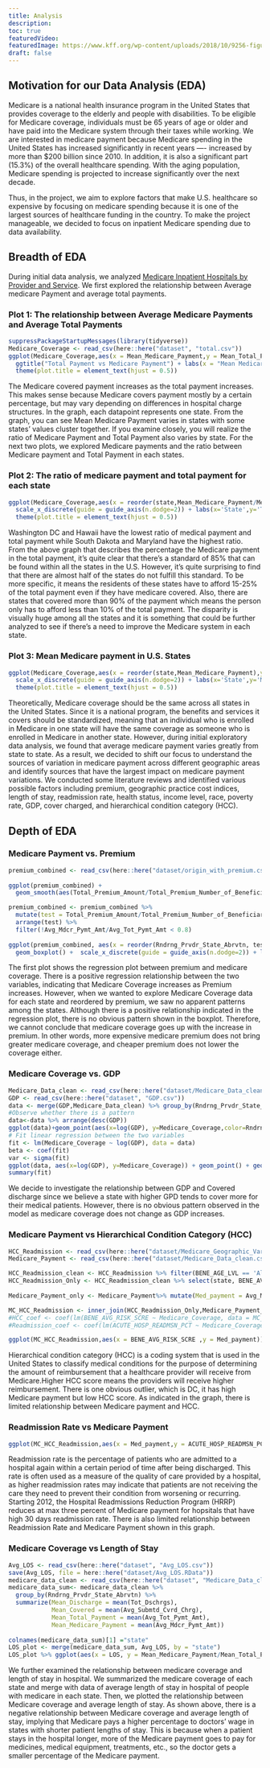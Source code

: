 ```yaml
---
title: Analysis
description:
toc: true
featuredVideo:
featuredImage: https://www.kff.org/wp-content/uploads/2018/10/9256-figure-1.png
draft: false
---
```


## Motivation for our Data Analysis (EDA)

Medicare is a national health insurance program in the United States that provides coverage to the elderly and people with disabilities. To be eligible for Medicare coverage, individuals must be 65 years of age or older and have paid into the Medicare system through their taxes while working. We are interested in medicare payment because Medicare spending in the United States has increased significantly in recent years ---- increased by more than \$200 billion since 2010. In addition, it is also a significant part (15.3%) of the overall healthcare spending. With the aging population, Medicare spending is projected to increase significantly over the next decade.

Thus, in the project, we aim to explore factors that make U.S. healthcare so expensive by focusing on medicare spending because it is one of the largest sources of healthcare funding in the country. To make the project manageable, we decided to focus on inpatient Medicare spending due to data availability.

## Breadth of EDA

During initial data analysis, we analyzed [Medicare Inpatient Hospitals by Provider and Service](https://data.cms.gov/provider-summary-by-type-of-service/medicare-inpatient-hospitals/medicare-inpatient-hospitals-by-provider-and-service). We first explored the relationship between Average medicare Payment and average total payments.

### Plot 1: The relationship between Average Medicare Payments and Average Total Payments

```R
suppressPackageStartupMessages(library(tidyverse))
Medicare_Coverage <- read_csv(here::here("dataset", "total.csv"))
ggplot(Medicare_Coverage,aes(x = Mean_Medicare_Payment,y = Mean_Total_Payment)) +geom_point() +
  ggtitle("Total Payment vs Medicare Payment") + labs(x = "Mean Medicare Payment",y = "Mean Total Payment") +
  theme(plot.title = element_text(hjust = 0.5))
```

The Medicare covered payment increases as the total payment increases. This makes sense because Medicare covers payment mostly by a certain percentage, but may vary depending on differences in hospital charge structures. In the graph, each datapoint represents one state. From the graph, you can see Mean Medicare Payment varies in states with some states' values cluster together. If you examine closely, you will realize the ratio of Medicare Payment and Total Payment also varies by state. For the next two plots, we explored Medicare payments and the ratio between Medicare payment and Total Payment in each states.

### Plot 2: The ratio of medicare payment and total payment for each state

```R
ggplot(Medicare_Coverage,aes(x = reorder(state,Mean_Medicare_Payment/Mean_Total_Payment),y = Mean_Medicare_Payment/Mean_Total_Payment)) +geom_point() +
  scale_x_discrete(guide = guide_axis(n.dodge=2)) + labs(x='State',y='The ratio of Mean Medicare payment and Mean Total Payment') + ggtitle("The ratio of medicare payment and total payment for each states") +
  theme(plot.title = element_text(hjust = 0.5))
```

Washington DC and Hawaii have the lowest ratio of medical payment and total payment while South Dakota and Maryland have the highest ratio. From the above graph that describes the percentage the Medicare payment in the total payment, it's quite clear that there's a standard of 85% that can be found within all the states in the U.S. However, it's quite surprising to find that there are almost half of the states do not fulfill this standard. To be more specific, it means the residents of these states have to afford 15-25% of the total payment even if they have medicare covered. Also, there are states that covered more than 90% of the payment which means the person only has to afford less than 10% of the total payment. The disparity is visually huge among all the states and it is something that could be further analyzed to see if there's a need to improve the Medicare system in each state.

### Plot 3: Mean Medicare payment in U.S. States

```R
ggplot(Medicare_Coverage,aes(x = reorder(state,Mean_Medicare_Payment),y = Mean_Medicare_Payment)) +geom_point() +
  scale_x_discrete(guide = guide_axis(n.dodge=2)) + labs(x='State',y='Mean Medicare payment') + ggtitle("Mean Medicare payment in U.S. States") +
  theme(plot.title = element_text(hjust = 0.5))
```

Theoretically, Medicare coverage should be the same across all states in the United States. Since it is a national program, the benefits and services it covers should be standardized, meaning that an individual who is enrolled in Medicare in one state will have the same coverage as someone who is enrolled in Medicare in another state. However, during initial exploratory data analysis, we found that average medicare payment varies greatly from state to state. As a result, we decided to shift our focus to understand the sources of variation in medicare payment across different geographic areas and identify sources that have the largest impact on medicare payment variations. We conducted some literature reviews and identified various possible factors including premium, geographic practice cost indices, length of stay, readmission rate, health status, income level, race, poverty rate, GDP, cover charged, and hierarchical condition category (HCC).

## Depth of EDA

### Medicare Payment vs. Premium

```R
premium_combined <- read_csv(here::here("dataset/origin_with_premium.csv"))
 
ggplot(premium_combined) +
  geom_smooth(aes(Total_Premium_Amount/Total_Premium_Number_of_Beneficiaries, Avg_Mdcr_Pymt_Amt), method = "lm") + labs(x = "Premium", y  = "Medicare Payment") + ggtitle("Medicare payment vs Premium") + theme(plot.title = element_text(hjust = 0.5))
```

```R
premium_combined <- premium_combined %>%
  mutate(test = Total_Premium_Amount/Total_Premium_Number_of_Beneficiaries) %>%
  arrange(test) %>%
  filter(!Avg_Mdcr_Pymt_Amt/Avg_Tot_Pymt_Amt < 0.8)
  
ggplot(premium_combined, aes(x = reorder(Rndrng_Prvdr_State_Abrvtn, test, na.rm=TRUE), y = Avg_Mdcr_Pymt_Amt/Avg_Tot_Pymt_Amt)) +
  geom_boxplot() +  scale_x_discrete(guide = guide_axis(n.dodge=2)) + labs(x = "State", y  = "Medicare Coverage") + ggtitle("Medicare Coverage in States (ordered by increaasing Premium") + theme(plot.title = element_text(hjust = 0.5))

```

The first plot shows the regression plot between premium and medicare coverage. There is a positive regression relationship between the two variables, indicating that Medicare Coverage increases as Premium increases. However, when we wanted to explore Medicare Coverage data for each state and reordered by premium, we saw no apparent patterns among the states. Although there is a positive relationship indicated in the regression plot, there is no obvious pattern shown in the boxplot. Therefore, we cannot conclude that medicare coverage goes up with the increase in premium. In other words, more expensive medicare premium does not bring greater medicare coverage, and cheaper premium does not lower the coverage either.

### Medicare Coverage vs. GDP

```r
Medicare_Data_clean <- read_csv(here::here("dataset/Medicare_Data_clean.csv"))
GDP <- read_csv(here::here("dataset", "GDP.csv"))
data <- merge(GDP,Medicare_Data_clean) %>% group_by(Rndrng_Prvdr_State_Abrvtn) %>% summarize(Medicare_Coverage=mean(Avg_Mdcr_Pymt_Amt/Avg_Tot_Pymt_Amt),GDP=mean(GDP))
#Observe whether there is a pattern 
data<-data %>% arrange(desc(GDP))
ggplot(data)+geom_point(aes(x=log(GDP), y=Medicare_Coverage,color=Rndrng_Prvdr_State_Abrvtn))+labs(y="Medicare_Coverage in %",x="log(GDP) in log($)")
# Fit linear regression between the two variables
fit <- lm(Medicare_Coverage ~ log(GDP), data = data)
beta <- coef(fit)
var <- sigma(fit)
ggplot(data, aes(x=log(GDP), y=Medicare_Coverage)) + geom_point() + geom_abline(intercept = beta[1], slope = beta[2], color = "red")
summary(fit)
```

We decide to investigate the relationship between GDP and Covered discharge since we believe a state with higher GPD tends to cover more for their medical patients. However, there is no obvious pattern observed in the model as medicare coverage does not change as GDP increases.

### Medicare Payment vs Hierarchical Condition Category (HCC)

```R
HCC_Readmission <- read_csv(here::here("dataset/Medicare_Geographic_Variation_by_National_State_County.csv"),col_types = cols(BENE_AVG_RISK_SCRE = col_double(),ACUTE_HOSP_READMSN_PCT = col_double()))
Medicare_Payment <- read_csv(here::here("dataset/Medicare_Data_clean.csv"))
```

```R
HCC_Readmission_clean <- HCC_Readmission %>% filter(BENE_AGE_LVL == 'All' & YEAR == 2020 & BENE_GEO_LVL == 'State') %>% filter(BENE_GEO_DESC!= c('PR','VI'))%>% mutate(state = BENE_GEO_DESC)
HCC_Readmission_Only <- HCC_Readmission_clean %>% select(state, BENE_AVG_RISK_SCRE,ACUTE_HOSP_READMSN_PCT)
 
Medicare_Payment_only <- Medicare_Payment%>% mutate(Med_payment = Avg_Mdcr_Pymt_Amt) %>% mutate(state = Rndrng_Prvdr_State_Abrvtn) %>% group_by(state) %>% summarize(Med_payment = mean(Med_payment))

MC_HCC_Readmission <- inner_join(HCC_Readmission_Only,Medicare_Payment_only,by = 'state') 
#HCC_coef <- coef(lm(BENE_AVG_RISK_SCRE ~ Medicare_Coverage, data = MC_HCC_Readmission))
#Readmission_coef <- coef(lm(ACUTE_HOSP_READMSN_PCT ~ Medicare_Coverage, data = MC_HCC_Readmission))
```

```R
ggplot(MC_HCC_Readmission,aes(x = BENE_AVG_RISK_SCRE ,y = Med_payment)) + geom_point() + labs(x = 'HCC', y = 'Medicare Payment') +  ggtitle("Medicare Payment vs HCC") + theme(plot.title = element_text(hjust = 0.5)) + geom_smooth(method = lm)

```

Hierarchical condition category (HCC) is a coding system that is used in the United States to classify medical conditions for the purpose of determining the amount of reimbursement that a healthcare provider will receive from Medicare.Higher HCC score means the providers will receive higher reimbursement. There is one obvious outlier, which is DC, it has high Medicare payment but low HCC score. As indicated in the graph, there is limited relationship between Medicare payment and HCC.

### Readmission Rate vs Medicare Payment

```R
ggplot(MC_HCC_Readmission,aes(x = Med_payment,y = ACUTE_HOSP_READMSN_PCT)) + geom_point() + labs(x = 'Medicare Payment', y = 'Readmission Rate') + ggtitle("Readmission Rate vs Medicare payment") + theme(plot.title = element_text(hjust = 0.5)) + geom_smooth(method = lm)
```

Readmission rate is the percentage of patients who are admitted to a hospital again within a certain period of time after being discharged. This rate is often used as a measure of the quality of care provided by a hospital, as higher readmission rates may indicate that patients are not receiving the care they need to prevent their condition from worsening or recurring. Starting 2012, the Hospital Readmissions Reduction Program (HRRP) reduces at max three percent of Medicare payment for hopsitals that have high 30 days readmission rate. There is also limited relationship between Readmission Rate and Medicare Payment shown in this graph.

### Medicare Coverage vs Length of Stay

```R
Avg_LOS <- read_csv(here::here("dataset", "Avg_LOS.csv"))
save(Avg_LOS, file = here::here("dataset/Avg_LOS.RData"))
medicare_data_clean <- read_csv(here::here("dataset", "Medicare_Data_clean.csv"))
medicare_data_sum<- medicare_data_clean %>%
  group_by(Rndrng_Prvdr_State_Abrvtn) %>%
  summarize(Mean_Discharge = mean(Tot_Dschrgs), 
            Mean_Covered = mean(Avg_Submtd_Cvrd_Chrg), 
            Mean_Total_Payment = mean(Avg_Tot_Pymt_Amt), 
            Mean_Medicare_Payment = mean(Avg_Mdcr_Pymt_Amt))
 
colnames(medicare_data_sum)[1] ="state"
LOS_plot <- merge(medicare_data_sum, Avg_LOS, by = "state")
LOS_plot %>% ggplot(aes(x = LOS, y = Mean_Medicare_Payment/Mean_Total_Payment)) + geom_point() + geom_smooth(method = lm) + labs(x = "Length of Stay (days)", y = "Medicare Coverage") + ggtitle(" Medicare Coverage vs Length of Stay") + theme(plot.title = element_text(hjust = 0.5))
```

We further examined the relationship between medicare coverage and length of stay in hospital. We summarized the medicare coverage of each state and merge with data of average length of stay in hospital of people with medicare in each state. Then, we plotted the relationship between Medicare coverage and average length of stay. As shown above, there is a negative relationship between Medicare coverage and average length of stay, implying that Medicare pays a higher percentage to doctors' wage in states with shorter patient lengths of stay. This is because when a patient stays in the hospital longer, more of the Medicare payment goes to pay for medicines, medical equipment, treatments, etc., so the doctor gets a smaller percentage of the Medicare payment.
